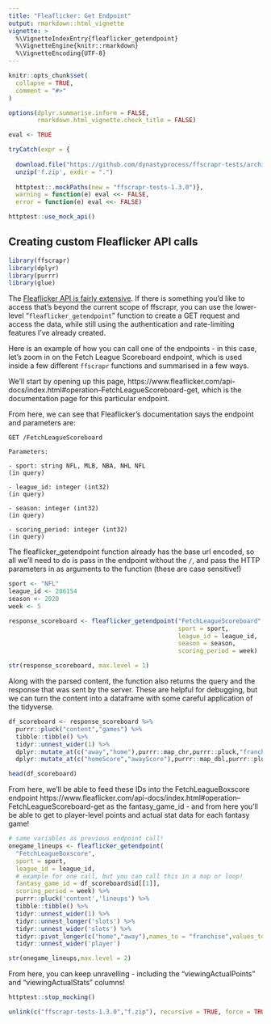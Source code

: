 ---
title: "Fleaflicker: Get Endpoint"
output: rmarkdown::html_vignette
vignette: >
  %\VignetteIndexEntry{fleaflicker_getendpoint}
  %\VignetteEngine{knitr::rmarkdown}
  %\VignetteEncoding{UTF-8}
---

```{r, include = FALSE}
knitr::opts_chunk$set(
  collapse = TRUE,
  comment = "#>"
)

options(dplyr.summarise.inform = FALSE,
        rmarkdown.html_vignette.check_title = FALSE)

eval <- TRUE

tryCatch(expr = {
  
  download.file("https://github.com/dynastyprocess/ffscrapr-tests/archive/1.3.0.zip","f.zip")
  unzip('f.zip', exdir = ".")
  
  httptest::.mockPaths(new = "ffscrapr-tests-1.3.0")},
  warning = function(e) eval <<- FALSE,
  error = function(e) eval <<- FALSE)

httptest::use_mock_api()
```

## Creating custom Fleaflicker API calls

```{r setup, message = FALSE, eval = eval}
library(ffscrapr)
library(dplyr)
library(purrr)
library(glue)
```

The [Fleaflicker API is fairly extensive](https://www.fleaflicker.com/api-docs/index.html). If there is something you'd like to access that's beyond the current scope of ffscrapr, you can use the lower-level "`fleaflicker_getendpoint`" function to create a GET request and access the data, while still using the authentication and rate-limiting features I've already created. 

Here is an example of how you can call one of the endpoints - in this case, let's zoom in on the Fetch League Scoreboard endpoint, which is used inside a few different `ffscrapr` functions and summarised in a few ways. 

We'll start by opening up this page, https://www.fleaflicker.com/api-docs/index.html#operation--FetchLeagueScoreboard-get, which is the documentation page for this particular endpoint. 

From here, we can see that Fleaflicker's documentation says the endpoint and parameters are: 

```
GET /FetchLeagueScoreboard

Parameters:

- sport: string NFL, MLB, NBA, NHL NFL
(in query)

- league_id: integer (int32)
(in query)

- season: integer (int32)
(in query)

- scoring_period: integer (int32)
(in query)
```
The fleaflicker_getendpoint function already has the base url encoded, so all we'll need to do is pass in the endpoint without the `/`, and pass the HTTP parameters in as arguments to the function (these are case sensitive!)

```{r eval = eval}
sport <- "NFL"
league_id <- 206154
season <- 2020
week <- 5

response_scoreboard <- fleaflicker_getendpoint("FetchLeagueScoreboard",
                                               sport = sport, 
                                               league_id = league_id, 
                                               season = season, 
                                               scoring_period = week)

str(response_scoreboard, max.level = 1)
```

Along with the parsed content, the function also returns the query and the response that was sent by the server. These are helpful for debugging, but we can turn the content into a dataframe with some careful application of the tidyverse. 

```{r eval = eval}
df_scoreboard <- response_scoreboard %>% 
  purrr::pluck("content","games") %>% 
  tibble::tibble() %>% 
  tidyr::unnest_wider(1) %>% 
  dplyr::mutate_at(c("away","home"),purrr::map_chr,purrr::pluck,"franchise_name"="name") %>% 
  dplyr::mutate_at(c("homeScore","awayScore"),purrr::map_dbl,purrr::pluck,"score","value")

head(df_scoreboard)
```

From here, we'll be able to feed these IDs into the FetchLeagueBoxscore endpoint https://www.fleaflicker.com/api-docs/index.html#operation--FetchLeagueScoreboard-get as the fantasy_game_id - and from here you'll be able to get to player-level points and actual stat data for each fantasy game!

```{r eval = eval}
# same variables as previous endpoint call!
onegame_lineups <- fleaflicker_getendpoint(
  "FetchLeagueBoxscore",
  sport = sport, 
  league_id = league_id, 
  # example for one call, but you can call this in a map or loop! 
  fantasy_game_id = df_scoreboard$id[[1]], 
  scoring_period = week) %>% 
  purrr::pluck('content','lineups') %>% 
  tibble::tibble() %>% 
  tidyr::unnest_wider(1) %>% 
  tidyr::unnest_longer('slots') %>% 
  tidyr::unnest_wider('slots') %>% 
  tidyr::pivot_longer(c("home","away"),names_to = "franchise",values_to = "player") %>% 
  tidyr::unnest_wider('player')

str(onegame_lineups,max.level = 2)
```

From here, you can keep unravelling - including the "viewingActualPoints" and "viewingActualStats" columns!

```{r include = FALSE}
httptest::stop_mocking()

unlink(c("ffscrapr-tests-1.3.0","f.zip"), recursive = TRUE, force = TRUE)
```

